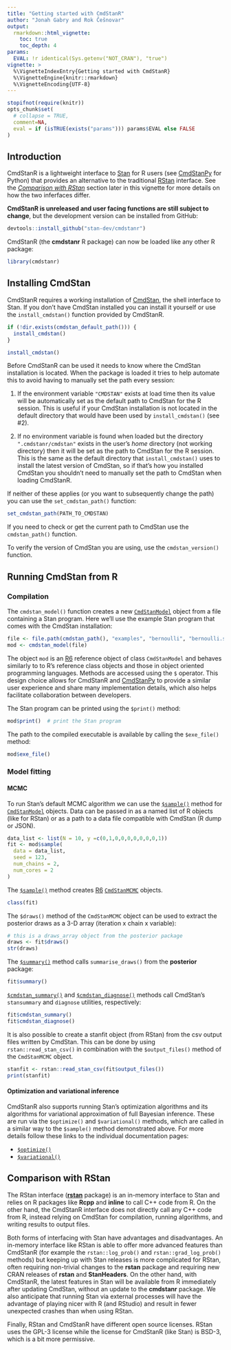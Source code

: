 ```yaml
---
title: "Getting started with CmdStanR"
author: "Jonah Gabry and Rok Češnovar"
output: 
  rmarkdown::html_vignette:
    toc: true
    toc_depth: 4
params:
  EVAL: !r identical(Sys.getenv("NOT_CRAN"), "true")
vignette: >
  %\VignetteIndexEntry{Getting started with CmdStanR}
  %\VignetteEngine{knitr::rmarkdown}
  %\VignetteEncoding{UTF-8}
---
```


```r
stopifnot(require(knitr))
opts_chunk$set(
  # collapse = TRUE,
  comment=NA,
  eval = if (isTRUE(exists("params"))) params$EVAL else FALSE
)
```


## Introduction

CmdStanR is a lightweight interface to [Stan](https://mc-stan.org) for R users
(see [CmdStanPy](https://github.com/stan-dev/cmdstanpy) for Python) that
provides an alternative to the traditional [RStan](https://mc-stan.org/rstan)
interface. See the [*Comparison with RStan*](#comparison-with-rstan) section
later in this vignette for more details on how the two inferfaces differ.

**CmdStanR is unreleased and user facing functions are still subject to change**, 
but the development version can be installed from GitHub:

```r
devtools::install_github("stan-dev/cmdstanr")
```

CmdStanR (the **cmdstanr** R package) can now be loaded like any other R package:

```r
library(cmdstanr)
```

## Installing CmdStan

CmdStanR requires a working installation of
[CmdStan](https://mc-stan.org/users/interfaces/cmdstan), the shell interface to
Stan. If you don't have CmdStan installed you can install it yourself or use the
`install_cmdstan()` function provided by CmdStanR.

```r
if (!dir.exists(cmdstan_default_path())) {
  install_cmdstan()
}
```
```r
install_cmdstan()
```

Before CmdStanR can be used it needs to know where the CmdStan installation is
located. When the package is loaded it tries to help automate this to avoid
having to manually set the path every session:

1. If the environment variable `"CMDSTAN"` exists at load time then its value
will be automatically set as the default path to CmdStan for the R session. This
is useful if your CmdStan installation is not located in the default directory
that would have been used by `install_cmdstan()` (see #2).

2. If no environment variable is found when loaded but the directory
`".cmdstanr/cmdstan"` exists in the user's *home* directory (not working
directory) then it will be set as the path to CmdStan for the R session. This is
the same as the default directory that `install_cmdstan()` uses to install the
latest version of CmdStan, so if that's how you installed CmdStan you shouldn't
need to manually set the path to CmdStan when loading CmdStanR.

If neither of these applies (or you want to subsequently change the path) you
can use the `set_cmdstan_path()` function:

```r
set_cmdstan_path(PATH_TO_CMDSTAN)
```

If you need to check or get the current path to CmdStan use the 
`cmdstan_path()` function.

To verify the version of CmdStan you are using, use the `cmdstan_version()`
function.

## Running CmdStan from R

### Compilation 

The `cmdstan_model()` function creates a new
[`CmdStanModel`](https://mc-stan.org/cmdstanr/reference/CmdStanModel.html)
object from a file containing a Stan program. Here we'll use the example Stan
program that comes with the CmdStan installation:

```r
file <- file.path(cmdstan_path(), "examples", "bernoulli", "bernoulli.stan")
mod <- cmdstan_model(file)
```

The object `mod` is an [R6](https://r6.r-lib.org/) reference object of class
`CmdStanModel` and behaves similarly to to R's reference class objects and those
in object oriented programming languages. Methods are accessed using the `$`
operator. This design choice allows for CmdStanR and
[CmdStanPy](https://github.com/stan-dev/cmdstanpy) to provide a similar user
experience and share many implementation details, which also helps facilitate
collaboration between developers.

The Stan program can be printed using the `$print()` method: 

```r
mod$print()  # print the Stan program
```

The path to the compiled executable is available by calling the `$exe_file()`
method:

```r
mod$exe_file()
```

### Model fitting

#### MCMC

To run Stan's default MCMC algorithm we can use the
[`$sample()`](https://mc-stan.org/cmdstanr/reference/model-method-sample.html)
method for
[`CmdStanModel`](https://mc-stan.org/cmdstanr/reference/CmdStanModel.html)
objects. Data can be passed in as a named list of R objects (like for RStan) or
as a path to a data file compatible with CmdStan (R dump or JSON).

```r
data_list <- list(N = 10, y =c(0,1,0,0,0,0,0,0,0,1))
fit <- mod$sample(
  data = data_list, 
  seed = 123, 
  num_chains = 2, 
  num_cores = 2
)
```

The
[`$sample()`](https://mc-stan.org/cmdstanr/reference/model-method-sample.html)
method creates [R6](https://r6.r-lib.org/)
[`CmdStanMCMC`](https://mc-stan.org/cmdstanr/reference/CmdStanMCMC.html)
objects.

```r
class(fit)
```

The `$draws()` method of the `CmdStanMCMC` object can be used to extract
the posterior draws as a 3-D array (iteration x chain x variable):

```r
# this is a draws_array object from the posterior package
draws <- fit$draws()
str(draws)
```

The [`$summary()`](https://mc-stan.org/cmdstanr/reference/fit-method-summary.html)
method calls `summarise_draws()` from the **posterior** package: 

```r
fit$summary()
```

[`$cmdstan_summary()`](https://mc-stan.org/cmdstanr/reference/fit-method-cmdstan_summary.html)
and
[`$cmdstan_diagnose()`](https://mc-stan.org/cmdstanr/reference/fit-method-cmdstan_summary.html)
methods call CmdStan's `stansummary` and `diagnose` utilities, respectively:

```r
fit$cmdstan_summary()
fit$cmdstan_diagnose()
```


It is also possible to create a stanfit object (from RStan) from the csv
output	files written by CmdStan. This can be done by using
`rstan::read_stan_csv()` in combination with the `$output_files()` method of the
`CmdStanMCMC` object.

```r
stanfit <- rstan::read_stan_csv(fit$output_files())
print(stanfit)
```

#### Optimization and variational inference

CmdStanR also supports running Stan's optimization algorithms and its algorithms
for variational approximation of full Bayesian inference. These are run via the
`$optimize()` and `$variational()` methods, which are called in a similar way to
the `$sample()` method demonstrated above. For more details follow these links
to the individual documentation pages:

* [`$optimize()`](https://mc-stan.org/cmdstanr/reference/model-method-optimize.html)
* [`$variational()`](https://mc-stan.org/cmdstanr/reference/model-method-variational.html)


## Comparison with RStan

The RStan interface ([**rstan**](https://mc-stan.org/rstan) package) is an
in-memory interface to Stan and relies on R packages like **Rcpp** and
**inline** to call C++ code from R. On the other hand, the CmdStanR interface does
not directly call any C++ code from R, instead relying on CmdStan for
compilation, running algorithms, and writing results to output files.

Both forms of interfacing with Stan have advantages and disadvantages. An
in-memory interface like RStan is able to offer more advanced features than
CmdStanR (for example the `rstan::log_prob()` and `rstan::grad_log_prob()`
methods) but keeping up with Stan releases is more complicated for RStan, often
requiring non-trivial changes to the **rstan** package and requiring new CRAN
releases of **rstan** and **StanHeaders**. On the other hand, with CmdStanR, 
the latest features in Stan will be available from R immediately after updating 
CmdStan, without an update to the **cmdstanr** package. We also anticipate that
running Stan via external processes will have the advantage of playing nicer with 
R (and RStudio) and result in fewer unexpected crashes than when using RStan.

Finally, RStan and CmdStanR have different open source licenses. RStan uses the 
GPL-3 license while the license for CmdStanR (like Stan) is BSD-3, which is a bit 
more permissive.

